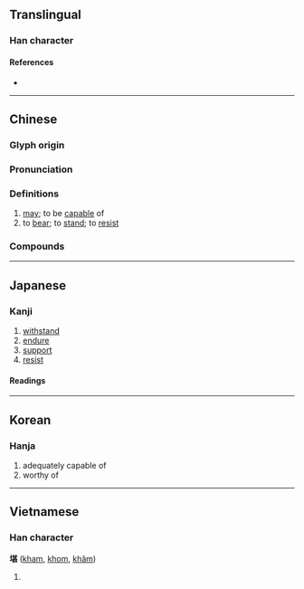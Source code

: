 {{character info/new}}
==Translingual==

===Han character===
{{Han char|rn=32|rad=土|as=09|sn=12|four=44111|canj=GTMV|ids=⿰土甚}}

====References====
* {{Han ref|kx=0233.270|dkj=05266|dj=0471.040|hdz=10460.010|uh=582A|ud=22570|bh=B3F4|bd=46068}}

----

==Chinese==
{{zh-forms}}

===Glyph origin===
{{Han etyl}}

===Pronunciation===
{{zh-pron
|m=kān
|c=ham1
|h=pfs=khâm
|md=
|mn=kham
|w=
|mc=y
|oc=y
|cat=v
}}

===Definitions===
{{zh-hanzi}}

# [[may]]; to be [[capable]] of
# to [[bear]]; to [[stand]]; to [[resist]]

===Compounds===
{{zh-der|不堪|不堪回首|凌亂不堪|不堪入耳|不堪設想|不堪負荷|不堪其擾|不堪之物|不堪言狀|不堪一擊|不堪入目|不堪造就|國不堪貳|破爛不堪|痛不堪忍|狼狽不堪|民不堪命|鄙俗不堪|苦不堪言|破舊不堪|堪薩|堪稱|情何以堪|堪培拉|堪薩斯|堪輿|斯堪的納維亞|擁擠不堪|堪薩斯州|破敗不堪|門庭冷落，門堪羅雀|堪虞|堪憂|可堪|堪比|難堪}}


----

==Japanese==

===Kanji===
{{ja-kanji|grade=c|rs=土09}}

# [[withstand]]
# [[endure]]
# [[support]]
# [[resist]]

====Readings====
{{ja-readings
|goon=こん
|kanon=かん
|kanyoon=たん
|kun=た-える
}}

----

==Korean==

===Hanja===
{{ko-hanja|hangeul=감|rv=gam|mr=kam}}

# adequately capable of
# worthy of

----

==Vietnamese==

===Han character===
'''堪''' ([[kham]], [[khom]], [[khăm]])

# {{defn|lang=vi}}